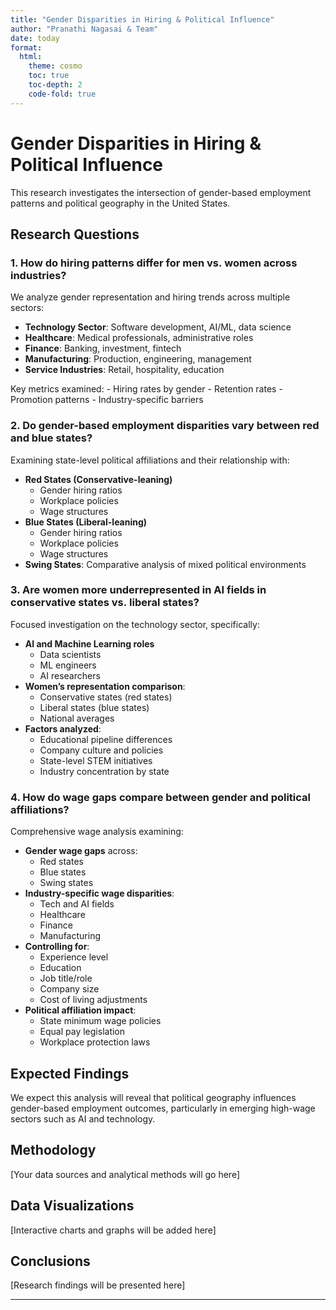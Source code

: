 ```yaml
---
title: "Gender Disparities in Hiring & Political Influence"
author: "Pranathi Nagasai & Team"
date: today
format:
  html:
    theme: cosmo
    toc: true
    toc-depth: 2
    code-fold: true
---
```


# Gender Disparities in Hiring & Political Influence

This research investigates the intersection of gender-based employment patterns and political geography in the United States.

## Research Questions

### 1. How do hiring patterns differ for men vs. women across industries?

We analyze gender representation and hiring trends across multiple sectors:

- **Technology Sector**: Software development, AI/ML, data science
- **Healthcare**: Medical professionals, administrative roles
- **Finance**: Banking, investment, fintech
- **Manufacturing**: Production, engineering, management
- **Service Industries**: Retail, hospitality, education

Key metrics examined:
- Hiring rates by gender
- Retention rates
- Promotion patterns
- Industry-specific barriers

### 2. Do gender-based employment disparities vary between red and blue states?

Examining state-level political affiliations and their relationship with:

- **Red States (Conservative-leaning)**
  - Gender hiring ratios
  - Workplace policies
  - Wage structures
  
- **Blue States (Liberal-leaning)**
  - Gender hiring ratios
  - Workplace policies
  - Wage structures

- **Swing States**: Comparative analysis of mixed political environments

### 3. Are women more underrepresented in AI fields in conservative states vs. liberal states?

Focused investigation on the technology sector, specifically:

- **AI and Machine Learning roles**
  - Data scientists
  - ML engineers
  - AI researchers
  
- **Women's representation comparison**:
  - Conservative states (red states)
  - Liberal states (blue states)
  - National averages

- **Factors analyzed**:
  - Educational pipeline differences
  - Company culture and policies
  - State-level STEM initiatives
  - Industry concentration by state

### 4. How do wage gaps compare between gender and political affiliations?

Comprehensive wage analysis examining:

- **Gender wage gaps** across:
  - Red states
  - Blue states
  - Swing states
  
- **Industry-specific wage disparities**:
  - Tech and AI fields
  - Healthcare
  - Finance
  - Manufacturing
  
- **Controlling for**:
  - Experience level
  - Education
  - Job title/role
  - Company size
  - Cost of living adjustments

- **Political affiliation impact**:
  - State minimum wage policies
  - Equal pay legislation
  - Workplace protection laws

## Expected Findings

We expect this analysis will reveal that political geography influences gender-based employment outcomes, particularly in emerging high-wage sectors such as AI and technology. 

## Methodology

[Your data sources and analytical methods will go here]

## Data Visualizations

[Interactive charts and graphs will be added here]

## Conclusions

[Research findings will be presented here]

---
